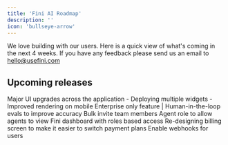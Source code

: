 ```yaml
---
title: 'Fini AI Roadmap'
description: ''
icon: 'bullseye-arrow'
---
```


<Tip>We love building with our users. Here is a quick view of what's coming in the next 4 weeks. If you have any feedback please send us an email to hello@usefini.com</Tip>

## Upcoming releases

<Card title="UX improvements" icon="wand-magic-sparkles" iconType="duotone">
  Major UI upgrades across the application
</Card>

<Card title="Widget upgrades" icon="rocket-launch" iconType="duotone">
  - Deploying multiple widgets
  - Improved rendering on mobile
</Card>

<Card title="Evals" icon="messages" iconType="duotone">
  Enterprise only feature | Human-in-the-loop evals to improve accuracy
</Card>

<Card title="Bulk Invite" icon="truck-fast" iconType="duotone">
  Bulk invite team members
</Card>

<Card title="Agent role" icon="bomb" iconType="duotone">
  Agent role to allow agents to view Fini dashboard with roles based access
</Card>

<Card title="Billing screen re-design" icon="shield-halved" iconType="duotone">
  Re-designing billing screen to make it easier to switch payment plans
</Card>

<Card title="Webhook" icon="truck-fast" iconType="duotone">
  Enable webhooks for users
</Card>

